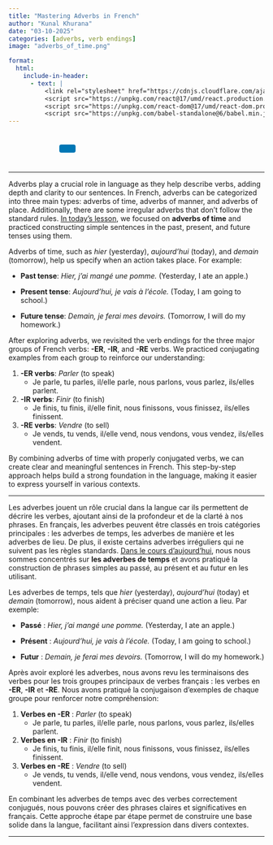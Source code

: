 ```yaml
---
title: "Mastering Adverbs in French"
author: "Kunal Khurana"
date: "03-10-2025"
categories: [adverbs, verb endings]
image: "adverbs_of_time.png"

format:
  html:
    include-in-header:
      - text: |
          <link rel="stylesheet" href="https://cdnjs.cloudflare.com/ajax/libs/font-awesome/6.0.0/css/all.min.css">
          <script src="https://unpkg.com/react@17/umd/react.production.min.js"></script>
          <script src="https://unpkg.com/react-dom@17/umd/react-dom.production.min.js"></script>
          <script src="https://unpkg.com/babel-standalone@6/babel.min.js"></script>
---
```


::: {style="text-align: left; padding: 10px;"}
<a href="mailto:info@frenchwithkunal.ca" target="_blank" style="margin: 0 10px; color: #000;"><i class="fas fa-envelope fa-lg"></i></a> <a href="https://www.instagram.com/frenchwithkunal" target="_blank" style="margin: 0 10px; color: #E1306C;"><i class="fab fa-instagram fa-lg"></i></a> <a href="https://frenchwithkunal.ca" target="_blank" style="margin: 0 10px; color: #0077b5;"><i class="fas fa-globe fa-lg"></i></a> <a href="https://whatsapp.com/channel/0029Vb57n2e7dmegpjYpyi3V" target="_blank" style="margin: 0 10px; color: #25D366;"><i class="fab fa-whatsapp fa-lg"></i></a> <button onclick="copyLink()" style="background-color: #0077b5; color: white; padding: 8px 16px; border: none; border-radius: 4px; cursor: pointer; margin-left: 10px;"> <i class="fas fa-copy"></i> </button> [Link copied!]{#copy-message style="margin-left: 10px; color: green; display: none;"}
:::



```{=html}
<script>
  function copyLink() {
    // Get the current page URL
    const url = window.location.href;
    
    // Copy the URL to the clipboard
    navigator.clipboard.writeText(url).then(() => {
      // Show a confirmation message
      const message = document.getElementById("copy-message");
      message.style.display = "inline";
      setTimeout(() => {
        message.style.display = "none";
      }, 2000); // Hide the message after 2 seconds
    });
  }
</script>
```

<script>
const usersDatabase = ["khuranasoilpau@gmail.com", "rumeetwala@gmail.com", "test", "gargikhurana2003@gmail.com", "bharat0311@hotmail.com"]; // Add your authorized users here
const userInput = prompt(
  document.documentElement.lang === "fr"
    ? "Entrez votre email pour voir cet article :"
    : "Enter your email to view this post:"
);

if (!usersDatabase.includes(userInput)) {
  alert(
    document.documentElement.lang === "fr"
      ? "Vous n'avez pas accès à cet article. Veuillez vous abonner pour y accéder."
      : "You do not have access to this post. Please subscribe to gain access."
  );
  window.location.href =
    document.documentElement.lang === "fr"
      ? "https://frenchwithkunal.ca/fr/payment.html"
      : "https://frenchwithkunal.ca/payment.html"; // Redirect to the subscription/payment page
}


</script>


------------------------------------------------------------------------

::: {.content-visible when-profile="english"}

Adverbs play a crucial role in language as they help describe verbs, adding depth and clarity to our sentences. In French, adverbs can be categorized into three main types: adverbs of time, adverbs of manner, and adverbs of place. Additionally, there are some irregular adverbs that don’t follow the standard rules. [In today’s lesson](https://drive.google.com/file/d/1HTWslCP1jMCUZp_6T_TkQVFAk_3AQg09/view?usp=drive_link), we focused on **adverbs of time** and practiced constructing simple sentences in the past, present, and future tenses using them.

Adverbs of time, such as *hier* (yesterday), *aujourd’hui* (today), and *demain* (tomorrow), help us specify when an action takes place. For example:

-   **Past tense**: *Hier, j’ai mangé une pomme.* (Yesterday, I ate an apple.)

-   **Present tense**: *Aujourd’hui, je vais à l’école.* (Today, I am going to school.)

-   **Future tense**: *Demain, je ferai mes devoirs.* (Tomorrow, I will do my homework.)

After exploring adverbs, we revisited the verb endings for the three major groups of French verbs: **-ER**, **-IR**, and **-RE** verbs. We practiced conjugating examples from each group to reinforce our understanding:

1.  **-ER verbs**: *Parler* (to speak)
    -   Je parle, tu parles, il/elle parle, nous parlons, vous parlez, ils/elles parlent.
2.  **-IR verbs**: *Finir* (to finish)
    -   Je finis, tu finis, il/elle finit, nous finissons, vous finissez, ils/elles finissent.
3.  **-RE verbs**: *Vendre* (to sell)
    -   Je vends, tu vends, il/elle vend, nous vendons, vous vendez, ils/elles vendent.

By combining adverbs of time with properly conjugated verbs, we can create clear and meaningful sentences in French. This step-by-step approach helps build a strong foundation in the language, making it easier to express yourself in various contexts.

------------------------------------------------------------------------
:::

::: {.content-visible when-profile="french"}


Les adverbes jouent un rôle crucial dans la langue car ils permettent de décrire les verbes, ajoutant ainsi de la profondeur et de la clarté à nos phrases. En français, les adverbes peuvent être classés en trois catégories principales : les adverbes de temps, les adverbes de manière et les adverbes de lieu. De plus, il existe certains adverbes irréguliers qui ne suivent pas les règles standards. [Dans le cours d’aujourd’hui](https://drive.google.com/file/d/1HTWslCP1jMCUZp_6T_TkQVFAk_3AQg09/view?usp=drive_link), nous nous sommes concentrés sur **les adverbes de temps** et avons pratiqué la construction de phrases simples au passé, au présent et au futur en les utilisant.

Les adverbes de temps, tels que *hier* (yesterday), *aujourd’hui* (today) et *demain* (tomorrow), nous aident à préciser quand une action a lieu. Par exemple:

-   **Passé** : *Hier, j’ai mangé une pomme.* (Yesterday, I ate an apple.)

-   **Présent** : *Aujourd’hui, je vais à l’école.* (Today, I am going to school.)

-   **Futur** : *Demain, je ferai mes devoirs.* (Tomorrow, I will do my homework.)

Après avoir exploré les adverbes, nous avons revu les terminaisons des verbes pour les trois groupes principaux de verbes français : les verbes en **-ER**, **-IR** et **-RE**. Nous avons pratiqué la conjugaison d’exemples de chaque groupe pour renforcer notre compréhension:

1.  **Verbes en -ER** : *Parler* (to speak)
    -   Je parle, tu parles, il/elle parle, nous parlons, vous parlez, ils/elles parlent.
2.  **Verbes en -IR** : *Finir* (to finish)
    -   Je finis, tu finis, il/elle finit, nous finissons, vous finissez, ils/elles finissent.
3.  **Verbes en -RE** : *Vendre* (to sell)
    -   Je vends, tu vends, il/elle vend, nous vendons, vous vendez, ils/elles vendent.

En combinant les adverbes de temps avec des verbes correctement conjugués, nous pouvons créer des phrases claires et significatives en français. Cette approche étape par étape permet de construire une base solide dans la langue, facilitant ainsi l’expression dans divers contextes.

------------------------------------------------------------------------
:::